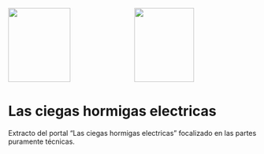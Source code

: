 ![](images/hormigas_002.jpg){width=50% height=150px}
![](images/hormigas_002.jpg){width=49% height=150px}

# Las ciegas hormigas electricas

Extracto del portal "Las ciegas hormigas electricas" focalizado en las partes puramente técnicas.







